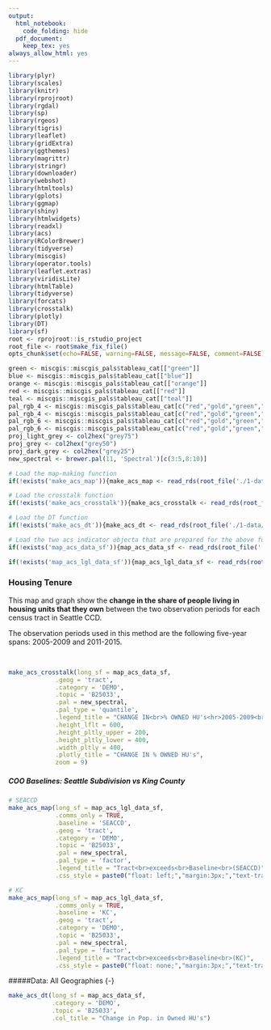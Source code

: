 ```yaml
---
output:
  html_notebook:
    code_folding: hide
  pdf_document:
    keep_tex: yes
always_allow_html: yes
---
```


```r
library(plyr)
library(scales)
library(knitr)
library(rprojroot)
library(rgdal)
library(sp)
library(rgeos)
library(tigris)
library(leaflet)
library(gridExtra)
library(ggthemes)
library(magrittr)
library(stringr)
library(downloader)
library(webshot)
library(htmltools)
library(gplots)
library(ggmap)
library(shiny)
library(htmlwidgets)
library(readxl)
library(acs)
library(RColorBrewer)
library(tidyverse)
library(miscgis)
library(operator.tools)
library(leaflet.extras)
library(viridisLite)
library(htmlTable)
library(tidyverse)
library(forcats)
library(crosstalk)
library(plotly)
library(DT)
library(sf)
root <- rprojroot::is_rstudio_project
root_file <- root$make_fix_file()
opts_chunk$set(echo=FALSE, warning=FALSE, message=FALSE, comment=FALSE)
```

```r
green <- miscgis::miscgis_pals$tableau_cat[["green"]]
blue <- miscgis::miscgis_pals$tableau_cat[["blue"]]
orange <- miscgis::miscgis_pals$tableau_cat[["orange"]]
red <- miscgis::miscgis_pals$tableau_cat[["red"]]
teal <- miscgis::miscgis_pals$tableau_cat[["teal"]]
pal_rgb_4 <- miscgis::miscgis_pals$tableau_cat[c("red","gold","green","blue")] %>% unlist %>% palette()
pal_rgb_4 <- miscgis::miscgis_pals$tableau_cat[c("red","gold","green","blue")] %>% unlist %>% palette()
pal_rgb_6 <- miscgis::miscgis_pals$tableau_cat[c("red","gold","green","blue","orange","purple")] %>% unlist %>% palette()
pal_rgb_6 <- miscgis::miscgis_pals$tableau_cat[c("red","gold","green","blue","orange","purple")] %>% unlist %>% palette()
proj_light_grey <- col2hex("grey75")
proj_grey <- col2hex("grey50")
proj_dark_grey <- col2hex("grey25")
new_spectral <- brewer.pal(11, 'Spectral')[c(3:5,8:10)]
```

```r

# Load the map-making function
if(!exists('make_acs_map')){make_acs_map <- read_rds(root_file('./1-data/4-interim/make-acs-map-fun.rds'))}

# Load the crosstalk function
if(!exists('make_acs_crosstalk')){make_acs_crosstalk <- read_rds(root_file('./1-data/4-interim/make-acs-crosstalk-fun.rds'))}

# Load the DT function
if(!exists('make_acs_dt')){make_acs_dt <- read_rds(root_file('./1-data/4-interim/make-acs-dt-fun.rds'))}

# Load the two acs indicator objecta that are prepared for the above function
if(!exists('map_acs_data_sf')){map_acs_data_sf <- read_rds(root_file('./1-data/4-interim/coo-acs-inds-map-sf.rds'))}

if(!exists('map_acs_lgl_data_sf')){map_acs_lgl_data_sf <- read_rds(root_file('./1-data/4-interim/coo-acs-lgl-inds-map-sf.rds'))}


```

### Housing Tenure {-}

This map and graph show the **change in the share of people living in housing units that they own** between the two observation periods for each census tract in Seattle CCD. 

The observation periods used in this method are the following five-year spans: 2005-2009 and 2011-2015.

<br>


```r

make_acs_crosstalk(long_sf = map_acs_data_sf,
             .geog = 'tract',
             .category = 'DEMO',
             .topic = 'B25033',
             .pal = new_spectral,
             .pal_type = 'quantile',
             .legend_title = "CHANGE IN<br>% OWNED HU's<hr>2005-2009<br>TO<br>2011-2015",
             .height_lflt = 600,
             .height_pltly_upper = 200,
             .height_pltly_lower = 400,
             .width_pltly = 400,
             .plotly_title = "CHANGE IN % OWNED HU's",
             zoom = 9)
```

##### COO Baselines: Seattle Subdivision vs King County {-}
```r

# SEACCD
make_acs_map(long_sf = map_acs_lgl_data_sf,
             .comms_only = TRUE,
             .baseline = 'SEACCD',
             .geog = 'tract',
             .category = 'DEMO',
             .topic = 'B25033',
             .pal = new_spectral,
             .pal_type = 'factor',
             .legend_title = "Tract<br>exceeds<br>Baseline<br>(SEACCD)",
             .css_style = paste0("float: left;","margin:3px;","text-transform:uppercase;text-shadow:-1px 0 #FFFFFF,0 1px #FFFFFF,1px 0 #FFFFFF,0 -1px #FFFFFF")) 

# KC
make_acs_map(long_sf = map_acs_lgl_data_sf,
             .comms_only = TRUE,
             .baseline = 'KC',
             .geog = 'tract',
             .category = 'DEMO',
             .topic = 'B25033',
             .pal = new_spectral,
             .pal_type = 'factor',
             .legend_title = "Tract<br>exceeds<br>Baseline<br>(KC)",
             .css_style = paste0("float: none;","margin:3px;","text-transform:uppercase;text-shadow:-1px 0 #FFFFFF,0 1px #FFFFFF,1px 0 #FFFFFF,0 -1px #FFFFFF")) 


```


#####Data: All Geographies {-}
```r

make_acs_dt(long_sf = map_acs_data_sf,
            .category = 'DEMO',
            .topic = 'B25033',
            .col_title = "Change in Pop. in Owned HU's")


```